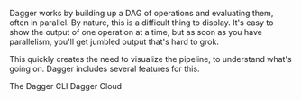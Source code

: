 Dagger works by building up a DAG of operations and evaluating them, often in parallel. By nature, this is a difficult thing to display. It's easy to show the output of one operation at a time, but as soon as you have parallelism, you'll get jumbled output that's hard to grok.

This quickly creates the need to visualize the pipeline, to understand what's going on. Dagger includes several features for this.

The Dagger CLI
Dagger Cloud
